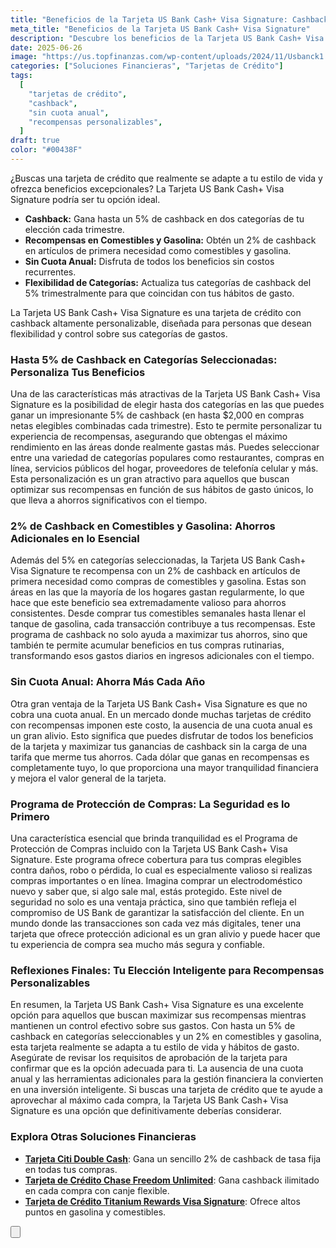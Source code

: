 ```yaml
---
title: "Beneficios de la Tarjeta US Bank Cash+ Visa Signature: Cashback Personalizable"
meta_title: "Beneficios de la Tarjeta US Bank Cash+ Visa Signature"
description: "Descubre los beneficios de la Tarjeta US Bank Cash+ Visa Signature: hasta 5% de cashback en categorías elegidas, 2% en comestibles y gasolina, y sin cuota anual. Personaliza tus recompensas y maximiza tus ahorros."
date: 2025-06-26
image: "https://us.topfinanzas.com/wp-content/uploads/2024/11/Usbanck1.webp"
categories: ["Soluciones Financieras", "Tarjetas de Crédito"]
tags:
  [
    "tarjetas de crédito",
    "cashback",
    "sin cuota anual",
    "recompensas personalizables",
  ]
draft: true
color: "#00438F"
---
```


¿Buscas una tarjeta de crédito que realmente se adapte a tu estilo de vida y ofrezca beneficios excepcionales? La Tarjeta US Bank Cash+ Visa Signature podría ser tu opción ideal.

- **Cashback:** Gana hasta un 5% de cashback en dos categorías de tu elección cada trimestre.
- **Recompensas en Comestibles y Gasolina:** Obtén un 2% de cashback en artículos de primera necesidad como comestibles y gasolina.
- **Sin Cuota Anual:** Disfruta de todos los beneficios sin costos recurrentes.
- **Flexibilidad de Categorías:** Actualiza tus categorías de cashback del 5% trimestralmente para que coincidan con tus hábitos de gasto.

La Tarjeta US Bank Cash+ Visa Signature es una tarjeta de crédito con cashback altamente personalizable, diseñada para personas que desean flexibilidad y control sobre sus categorías de gastos.

### Hasta 5% de Cashback en Categorías Seleccionadas: Personaliza Tus Beneficios

Una de las características más atractivas de la Tarjeta US Bank Cash+ Visa Signature es la posibilidad de elegir hasta dos categorías en las que puedes ganar un impresionante 5% de cashback (en hasta $2,000 en compras netas elegibles combinadas cada trimestre). Esto te permite personalizar tu experiencia de recompensas, asegurando que obtengas el máximo rendimiento en las áreas donde realmente gastas más. Puedes seleccionar entre una variedad de categorías populares como restaurantes, compras en línea, servicios públicos del hogar, proveedores de telefonía celular y más. Esta personalización es un gran atractivo para aquellos que buscan optimizar sus recompensas en función de sus hábitos de gasto únicos, lo que lleva a ahorros significativos con el tiempo.

### 2% de Cashback en Comestibles y Gasolina: Ahorros Adicionales en lo Esencial

Además del 5% en categorías seleccionadas, la Tarjeta US Bank Cash+ Visa Signature te recompensa con un 2% de cashback en artículos de primera necesidad como compras de comestibles y gasolina. Estas son áreas en las que la mayoría de los hogares gastan regularmente, lo que hace que este beneficio sea extremadamente valioso para ahorros consistentes. Desde comprar tus comestibles semanales hasta llenar el tanque de gasolina, cada transacción contribuye a tus recompensas. Este programa de cashback no solo ayuda a maximizar tus ahorros, sino que también te permite acumular beneficios en tus compras rutinarias, transformando esos gastos diarios en ingresos adicionales con el tiempo.

### Sin Cuota Anual: Ahorra Más Cada Año

Otra gran ventaja de la Tarjeta US Bank Cash+ Visa Signature es que no cobra una cuota anual. En un mercado donde muchas tarjetas de crédito con recompensas imponen este costo, la ausencia de una cuota anual es un gran alivio. Esto significa que puedes disfrutar de todos los beneficios de la tarjeta y maximizar tus ganancias de cashback sin la carga de una tarifa que merme tus ahorros. Cada dólar que ganas en recompensas es completamente tuyo, lo que proporciona una mayor tranquilidad financiera y mejora el valor general de la tarjeta.

### Programa de Protección de Compras: La Seguridad es lo Primero

Una característica esencial que brinda tranquilidad es el Programa de Protección de Compras incluido con la Tarjeta US Bank Cash+ Visa Signature. Este programa ofrece cobertura para tus compras elegibles contra daños, robo o pérdida, lo cual es especialmente valioso si realizas compras importantes o en línea. Imagina comprar un electrodoméstico nuevo y saber que, si algo sale mal, estás protegido. Este nivel de seguridad no solo es una ventaja práctica, sino que también refleja el compromiso de US Bank de garantizar la satisfacción del cliente. En un mundo donde las transacciones son cada vez más digitales, tener una tarjeta que ofrece protección adicional es un gran alivio y puede hacer que tu experiencia de compra sea mucho más segura y confiable.

### Reflexiones Finales: Tu Elección Inteligente para Recompensas Personalizables

En resumen, la Tarjeta US Bank Cash+ Visa Signature es una excelente opción para aquellos que buscan maximizar sus recompensas mientras mantienen un control efectivo sobre sus gastos. Con hasta un 5% de cashback en categorías seleccionables y un 2% en comestibles y gasolina, esta tarjeta realmente se adapta a tu estilo de vida y hábitos de gasto. Asegúrate de revisar los requisitos de aprobación de la tarjeta para confirmar que es la opción adecuada para ti. La ausencia de una cuota anual y las herramientas adicionales para la gestión financiera la convierten en una inversión inteligente. Si buscas una tarjeta de crédito que te ayude a aprovechar al máximo cada compra, la Tarjeta US Bank Cash+ Visa Signature es una opción que definitivamente deberías considerar.

<AdZone id="us_site_4" />

### Explora Otras Soluciones Financieras

- [**Tarjeta Citi Double Cash**](/financial-solutions/citi-double-cash-credit-card-benefits): Gana un sencillo 2% de cashback de tasa fija en todas tus compras.
- [**Tarjeta de Crédito Chase Freedom Unlimited**](/financial-solutions/chase-freedom-unlimited-credit-card-benefits): Gana cashback ilimitado en cada compra con canje flexible.
- [**Tarjeta de Crédito Titanium Rewards Visa Signature**](/financial-solutions/titanium-rewards-visa-signature-credit-card-benefits): Ofrece altos puntos en gasolina y comestibles.

<Button
  label="Ver Requisitos"
  link="/financial-solutions/us-bank-cash-plus-visa-signature-card-requirements"
/>
